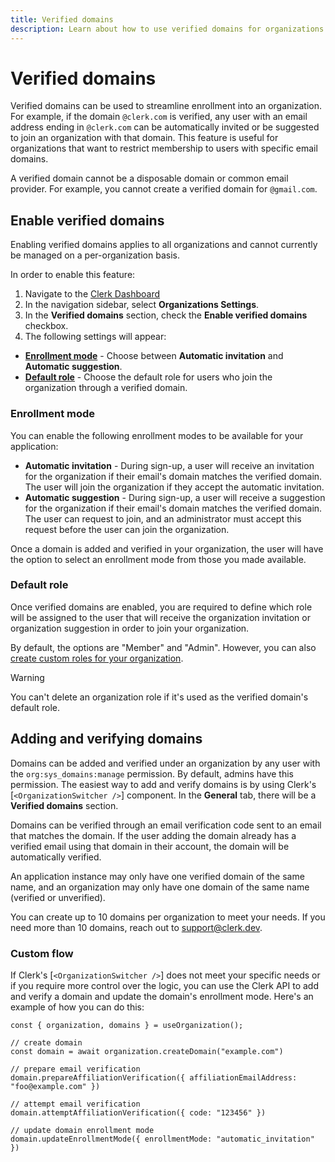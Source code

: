 ```yaml
---
title: Verified domains
description: Learn about how to use verified domains for organizations.
---
```


# Verified domains

Verified domains can be used to streamline enrollment into an organization. For example, if the domain `@clerk.com` is verified, any user with an email address ending in `@clerk.com` can be automatically invited or be suggested to join an organization with that domain. This feature is useful for organizations that want to restrict membership to users with specific email domains.

A verified domain cannot be a disposable domain or common email provider. For example, you cannot create a verified domain for `@gmail.com`.

## Enable verified domains

Enabling verified domains applies to all organizations and cannot currently be managed on a per-organization basis.

In order to enable this feature:

1. Navigate to the [Clerk Dashboard](https://dashboard.clerk.com/last-active?path=organizations-settings)
1. In the navigation sidebar, select **Organizations Settings**.
1. In the **Verified domains** section, check the **Enable verified domains** checkbox.
1. The following settings will appear:

- [**Enrollment mode**](#enrollment-mode) - Choose between **Automatic invitation** and **Automatic suggestion**.
- [**Default role**](#default-role) - Choose the default role for users who join the organization through a verified domain.

### Enrollment mode

You can enable the following enrollment modes to be available for your application:

- **Automatic invitation** - During sign-up, a user will receive an invitation for the organization if their email's domain matches the verified domain. The user will join the organization if they accept the automatic invitation.
- **Automatic suggestion** - During sign-up, a user will receive a suggestion for the organization if their email's domain matches the verified domain. The user can request to join, and an administrator must accept this request before the user can join the organization.

Once a domain is added and verified in your organization, the user will have the option to select an enrollment mode from those you made available.

### Default role

Once verified domains are enabled, you are required to define which role will be assigned to the user that will receive the organization invitation or organization suggestion in order to join your organization.

By default, the options are "Member" and "Admin". However, you can also [create custom roles for your organization](/docs/organizations/create-roles-permissions).

> [!WARNING]
> You can't delete an organization role if it's used as the verified domain's default role.

## Adding and verifying domains

Domains can be added and verified under an organization by any user with the `org:sys_domains:manage` permission. By default, admins have this permission. The easiest way to add and verify domains is by using Clerk's \[`<OrganizationSwitcher />`] component. In the **General** tab, there will be a **Verified domains** section.

Domains can be verified through an email verification code sent to an email that matches the domain. If the user adding the domain already has a verified email using that domain in their account, the domain will be automatically verified.

An application instance may only have one verified domain of the same name, and an organization may only have one domain of the same name (verified or unverified).

You can create up to 10 domains per organization to meet your needs. If you need more than 10 domains, reach out to [support@clerk.dev](mailto:support@clerk.dev).

### Custom flow

If Clerk's \[`<OrganizationSwitcher />`] does not meet your specific needs or if you require more control over the logic, you can use the Clerk API to add and verify a domain and update the domain's enrollment mode. Here's an example of how you can do this:

```tsx {{ prettier: false }}
const { organization, domains } = useOrganization();

// create domain
const domain = await organization.createDomain("example.com")

// prepare email verification
domain.prepareAffiliationVerification({ affiliationEmailAddress: "foo@example.com" })

// attempt email verification
domain.attemptAffiliationVerification({ code: "123456" })

// update domain enrollment mode
domain.updateEnrollmentMode({ enrollmentMode: "automatic_invitation" })
```

